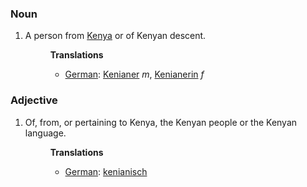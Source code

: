 ===Noun===
#A person from [[Kenya]] or of Kenyan descent.
#:'''Translations'''
#:*[[German]]: [[Kenianer]] ''m'', [[Kenianerin]] ''f''

===Adjective===
#Of, from, or pertaining to Kenya, the Kenyan people or the Kenyan language.
#:'''Translations'''
#:*[[German]]: [[kenianisch]]